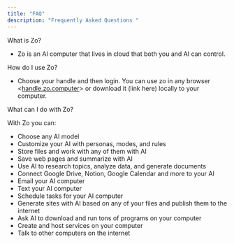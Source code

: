 ```yaml
---
title: "FAQ"
description: "Frequently Asked Questions "
---
```


What is Zo?

- Zo is an AI computer that lives in cloud that both you and AI can control.

How do I use Zo?

- Choose your handle and then login. You can use zo in any browser \<[<u>handle.zo.computer</u>](http://handle.zo.computer)\> or download it (link here) locally to your computer. 

What can I do with Zo?

With Zo you can:

- Choose any AI model
- Customize your AI with personas, modes, and rules
- Store files and work with any of them with AI
- Save web pages and summarize with AI
- Use AI to research topics, analyze data, and generate documents
- Connect Google Drive, Notion, Google Calendar and more to your AI
- Email your AI computer
- Text your AI computer
- Schedule tasks for your AI computer
- Generate sites with AI based on any of your files and publish them to the internet
- Ask AI to download and run tons of programs on your computer
- Create and host services on your computer
- Talk to other computers on the internet